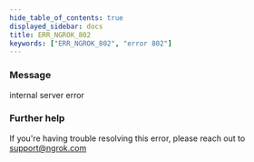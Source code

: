 ```yaml
---
hide_table_of_contents: true
displayed_sidebar: docs
title: ERR_NGROK_802
keywords: ["ERR_NGROK_802", "error 802"]
---
```


### Message

internal server error

### Further help

If you're having trouble resolving this error, please reach out to [support@ngrok.com](mailto:support@ngrok.com?subject=Help%20with%20ERR_NGROK_802)
